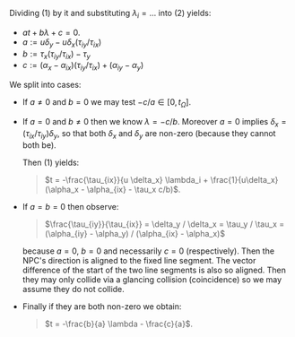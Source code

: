 
Dividing (1) by it and substituting $\lambda_i = ...$ into (2) yields:
- $a t + b \lambda + c = 0$.
- $a := u \delta_y - u \delta_x (\tau_{iy} / \tau_{ix})$
- $b := \tau_x (\tau_{iy} / \tau_{ix}) - \tau_y$
- $c := (\alpha_x - \alpha_{ix}) (\tau_{iy} / \tau_{ix}) + (\alpha_{iy} - \alpha_y)$

<!-- ISSUES? Careful about division by potentially zero param -->

We split into cases:
- If $a \neq 0$ and $b = 0$ we may test $-c / a \in [0, t_\Omega]$.<QedIcon/>
- If $a = 0$ and $b \neq 0$ then we know $\lambda =  -c / b$.
  Moreover $a = 0$ implies $\delta_x = (\tau_{ix} / \tau_{iy}) \delta_y$, so that both $\delta_x$ and $\delta_y$ are non-zero (because they cannot both be).
  <!-- 🚧 extra case here (?) if tau_{iy} = 0 know delta_y = 0 but ...  -->
  Then (1) yields:
  > $t = -\frac{\tau_{ix}}{u \delta_x} \lambda_i + \frac{1}{u\delta_x} (\alpha_x - \alpha_{ix} - \tau_x c/b)$.
- If $a = b = 0$ then observe:
  > $\frac{\tau_{iy}}{\tau_{ix}} = \delta_y / \delta_x = \tau_y / \tau_x = (\alpha_{iy} - \alpha_y) / (\alpha_{ix} - \alpha_x)$
  <!-- 🚧 extra reasoning to explain why can divide by these params i.e. non-zero else contradiction -->

  because $a = 0$, $b = 0$ and necessarily $c = 0$ (respectively).
  Then the NPC's direction is aligned to the fixed line segment.
  The vector difference of the start of the two line segments is also so aligned.
  Then they may only collide via a glancing collision (coincidence) so we may assume they do not collide.<QedIcon/>
- Finally if they are both non-zero we obtain:
  > $t = -\frac{b}{a} \lambda - \frac{c}{a}$.
